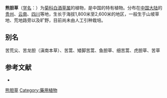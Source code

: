 {{Speciesbox
| name = 熊胆草
| status = 
| status_system = 
| image =
| genus = Eschenbachia
| species = blinii
| authority =  (H. Lév.) Brouillet
| synonyms = 苦蒿 ''Conyza blinii'' Lévl.
}}

'''熊胆草'''（[[学名|学名]]：{{lang|la|''Eschenbachia blinii''}}）为[[菊科|菊科]][[白酒草属|白酒草属]]的植物，是中国的特有植物。分布在[[中国大陆|中国大陆]]的[[贵州|贵州]]、[[云南|云南]]、[[四川|四川]]等地，生长于海拔1,800米至2,600米的地区，一般生于山坡草地、荒地路旁以及旷野，目前尚未由人工引种栽培。

== 别名 ==
苦荒尖、苦龙胆（滇南本草）、苦蒿、矮脚苦蒿、鱼胆草、细苦蒿、虎胆草、苦草

== 参考文献 ==
<div class="references-small">
* {{cite web| url =http://www.bioinfo.cn/db05/KmzwSpecies.php?action=view&id=3618| title =熊胆草| work =《中国高等植物数据库全库》| publisher =中国科学院微生物研究所| author =昆明植物研究所| accessdate =2009-02-25| deadurl =yes| archiveurl =https://web.archive.org/web/20160305013952/http://www.bioinfo.cn/db05/KmzwSpecies.php?action=view&id=3618| archivedate =2016-03-05}}
</div>
{{Taxonbar}}

[[Category:白酒草属|熊胆草]]
[[Category:藥用植物|Category:藥用植物]]
{{植物小作品}}